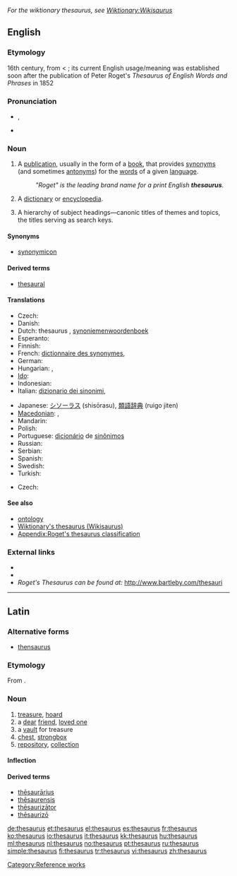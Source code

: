 {{wikipedia}}
{{also|Thesaurus}}
''For the wiktionary thesaurus, see [[Wiktionary:Wikisaurus]]''
==English==

===Etymology===
16th century, from {{etyl|la|en}} {{term|thesaurus|thēsaurus|lang=la}} < {{etyl|grc|en}} {{term|θησαυρός||storehouse, treasure|tr=thēsauros|lang=grc|sc=polytonic}}; its current English usage/meaning was established soon after the publication of Peter Roget's ''Thesaurus of English Words and Phrases'' in 1852

===Pronunciation===
* {{IPA|/θɪˈsɔːɹəs/}}, {{SAMPA|/TI"sO:r@s/}}
* {{rhymes|ɔːrəs}}

===Noun===
{{en-noun|thesauri|pl2=thesauruses}}

# A [[publication]], usually in the form of a [[book]], that provides [[synonym]]s (and sometimes [[antonym]]s) for the [[word]]s of a given [[language]].
#: ''"Roget" is the leading brand name for a print English '''thesaurus'''''.
# {{archaic}} A [[dictionary]] or [[encyclopedia]].
# {{information science}} A hierarchy of subject headings—canonic titles of themes and topics, the titles serving as search keys.

====Synonyms====
* [[synonymicon]]

====Derived terms====
* [[thesaural]]

====Translations====
{{trans-top|book of synonyms}}
* Czech: {{t-|cs|tezaurus|m}}
* Danish: {{t-|da|synonymordbog|c}}
* Dutch: thesaurus {{m}}, [[synoniemenwoordenboek]] {{n}}
* Esperanto: {{t-|eo|tezaŭro|xs=Esperanto}}
* Finnish: {{t|fi|synonyymisanakirja}}
* French: [[dictionnaire des synonymes]],  {{t|fr|thésaurus|m}}
* German: {{t+|de|Thesaurus|m}}
* Hungarian: {{t+|hu|szinonimaszótár}},  {{t|hu|tezaurusz}}
* [[Ido]]: {{t|io|tezauro|xs=Ido}}
* Indonesian: {{t|id|tesaurus|xs=Indonesian}}
* Italian: [[dizionario dei sinonimi]], {{t+|it|tesoro|m}}
{{trans-mid}}
* Japanese: [[シソーラス]] (shisōrasu), [[類語辞典]] (ruigo jiten)
* [[Macedonian]]: {{t|mk|тезаурус|m|tr=tezáurus}},  {{t|mk|синонимен речник|m|tr=sinonímen réčnik}}
* Mandarin: {{t|cmn|分类词词典|tr=fēnl&igrave;c&iacute;c&iacute;diǎn|sc=Hani}}
* Polish: {{t+|pl|tezaurus|m}}
* Portuguese: [[dicionário]] de [[sinônimos]] {{m}}
* Russian: {{t+|ru|тезаурус|tr=tezaurus}}
* Serbian: {{t|sr|речник синонима|m|tr=rečnik sinonima|sc=Cyrl}}
* Spanish: {{t+|es|tesauro|m}}
* Swedish: {{t-|sv|synonymordbok}}
* Turkish: {{t+|tr|sözlük}}
{{trans-bottom}}

{{trans-top|information science: hierarchy of titles}}
* Czech: {{t-|cs|tezaurus|m}}
{{trans-mid}}
{{trans-bottom}}

====See also====
* [[ontology]]
* [[Wiktionary:Wikisaurus|Wiktionary's thesaurus (Wikisaurus)]]
* [[Appendix:Roget's thesaurus classification]]

===External links===
* {{R:Webster 1913}}
* {{R:Century 1911}}
* ''Roget's Thesaurus can be found at:'' http://www.bartleby.com/thesauri

[[Category:Reference works]]

----

==Latin==

===Alternative forms===
* [[thensaurus]]

===Etymology===
From {{etyl|grc|la}} {{term|θησαυρός||storehouse, treasure|tr=thēsauros|lang=grc|sc=polytonic}}.

===Noun===
{{la-noun|thēsaurus|thesauri|thēsaurī|m|second}}

# [[treasure]], [[hoard]]
# a [[dear]] [[friend]], [[loved one]]
# a [[vault]] for treasure
# [[chest]], [[strongbox]]
# [[repository]], [[collection]]

====Inflection====
{{la-decl-2nd|thesaur|thēsaur}}

====Derived terms====
* [[thesaurarius|thēsaurārius]]
* [[thesaurensis|thēsaurensis]]
* [[thesaurizator|thēsaurizātor]]
* [[thesaurizo|thēsaurizō]]

[[de:thesaurus]]
[[et:thesaurus]]
[[el:thesaurus]]
[[es:thesaurus]]
[[fr:thesaurus]]
[[ko:thesaurus]]
[[io:thesaurus]]
[[it:thesaurus]]
[[kk:thesaurus]]
[[hu:thesaurus]]
[[ml:thesaurus]]
[[nl:thesaurus]]
[[no:thesaurus]]
[[pt:thesaurus]]
[[ru:thesaurus]]
[[simple:thesaurus]]
[[fi:thesaurus]]
[[tr:thesaurus]]
[[vi:thesaurus]]
[[zh:thesaurus]]